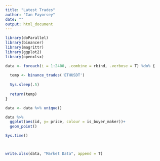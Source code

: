 ```yaml
---
title: "Latest Trades"
author: "Ian Fayorsey"
date: ""
output: html_document
---
```


```r
library(doParallel)
library(binancer)
library(magrittr)
library(ggplot2)
library(openxlsx)

data <- foreach(i = 1:2400, .combine = rbind, .verbose = T) %do% {
  
  temp <- binance_trades('ETHUSDT')
  
  Sys.sleep(.5)
  
  return(temp)
}

data <- data %>% unique()

data %>% 
  ggplot(aes(id, y= price, colour = is_buyer_maker))+
  geom_point()

Sys.time()



write.xlsx(data, "Market Data", append = T)
```


 


